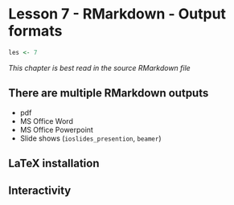 # Lesson 7 - RMarkdown - Output formats {#rmarkdownoutput}
```r
les <- 7
```

_This chapter is best read in the source RMarkdown file_


## There are multiple RMarkdown outputs

 - pdf
 - MS Office Word
 - MS Office Powerpoint
 - Slide shows (`ioslides_presention`, `beamer`)
 
 
## LaTeX installation 



## Interactivity {#rmarkdowninteractive}




